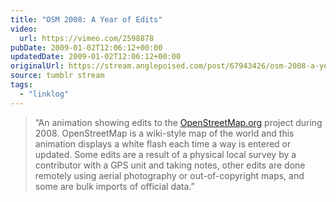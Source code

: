 ```yaml
---
title: "OSM 2008: A Year of Edits"
video:
  url: https://vimeo.com/2598878
pubDate: 2009-01-02T12:06:12+00:00
updatedDate: 2009-01-02T12:06:12+00:00
originalUrl: https://stream.anglepoised.com/post/67943426/osm-2008-a-year-of-edits-an-animation-showing
source: tumblr stream
tags:
  - "linklog"
---
```


> &ldquo;An animation showing edits to the <a href="http://www.openstreetmap.org/">OpenStreetMap.org</a> project during 2008. OpenStreetMap is a wiki-style map of the world and this animation displays a white flash each time a way is entered or updated. Some edits are a result of a physical local survey by a contributor with a GPS unit and taking notes, other edits are done remotely using aerial photography or out-of-copyright maps, and some are bulk imports of official data.&rdquo;
